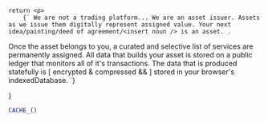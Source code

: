     return <p>
        {` We are not a trading platform... We are an asset issuer. Assets as we issue them digitally represent assigned value. Your next idea/painting/deed of agreement/<insert noun /> is an asset. .
 Once the asset belongs to you, a curated and selective list of services are permanently assigned. All data that builds your asset is stored on a public ledger that monitors all of it's transactions. 
 The data that is produced statefully is [ encrypted & compressed && ] stored in your browser's indexedDatabase. `}
    </p>
}

```javascript
CACHE_()
```